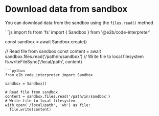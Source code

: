 # Download data from sandbox

You can download data from the sandbox using the `files.read()` method.

<CodeGroup>
```js
import fs from 'fs'
import { Sandbox } from '@e2b/code-interpreter'

const sandbox = await Sandbox.create()

// Read file from sandbox
const content = await sandbox.files.read('/path/in/sandbox')
// Write file to local filesystem
fs.writeFileSync('/local/path', content)
```
```python
from e2b_code_interpreter import Sandbox

sandbox = Sandbox()

# Read file from sandbox
content = sandbox.files.read('/path/in/sandbox')
# Write file to local filesystem
with open('/local/path', 'wb') as file:
  file.write(content)
```
</CodeGroup>
